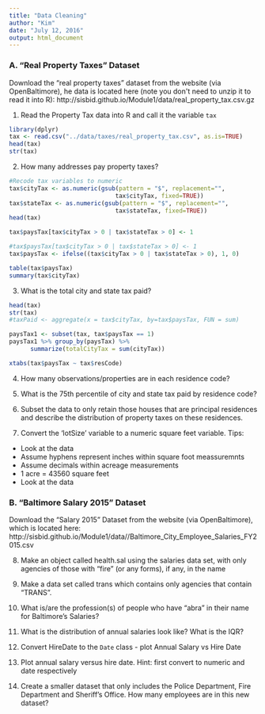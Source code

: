 ```yaml
---
title: "Data Cleaning"
author: "Kim"
date: "July 12, 2016"
output: html_document
---
```


### A. "Real Property Taxes" Dataset 

Download the "real property taxes" dataset from the website (via OpenBaltimore), 
he data is located here (note you don\'t need to unzip it to read it into R):
http://sisbid.github.io/Module1/data/real_property_tax.csv.gz


1. Read the Property Tax data into R and call it the variable `tax`
```r
library(dplyr)
tax <- read.csv("../data/taxes/real_property_tax.csv", as.is=TRUE)
head(tax)
str(tax)
```

2. How many addresses pay property taxes? 
```r
#Recode tax variables to numeric
tax$cityTax <- as.numeric(gsub(pattern = "$", replacement="", 
                              tax$cityTax, fixed=TRUE))
tax$stateTax <- as.numeric(gsub(pattern = "$", replacement="", 
                              tax$stateTax, fixed=TRUE))
head(tax)

tax$paysTax[tax$cityTax > 0 | tax$stateTax > 0] <- 1

#tax$paysTax[tax$cityTax > 0 | tax$stateTax > 0] <- 1
tax$paysTax <- ifelse((tax$cityTax > 0 | tax$stateTax > 0), 1, 0)

table(tax$paysTax)
summary(tax$cityTax)
```


3. What is the total city and state tax paid?
```r
head(tax)
str(tax)
#taxPaid <- aggregate(x = tax$cityTax, by=tax$paysTax, FUN = sum)

paysTax1 <- subset(tax, tax$paysTax == 1)
paysTax1 %>% group_by(paysTax) %>% 
      summarize(totalCityTax = sum(cityTax))

xtabs(tax$paysTax ~ tax$resCode)
```

4. How many observations/properties are in each residence code?

5. What is the 75th percentile of city and state tax paid by residence code?

6. Subset the data to only retain those houses that are principal residences and describe the distribution of property taxes on these residences.

7. Convert the 'lotSize' variable to a numeric square feet variable. Tips:
* Look at the data 
* Assume hyphens represent inches within square foot meassuremnts 
* Assume decimals within acreage measurements
* 1 acre = 43560 square feet
* Look at the data 


### B. "Baltimore Salary 2015" Dataset 

Download the "Salary 2015" Dataset from the website (via OpenBaltimore), which is located here:
http://sisbid.github.io/Module1/data//Baltimore_City_Employee_Salaries_FY2015.csv

8. Make an object called health.sal using the salaries data set,	with only agencies of those with "fire" (or any forms), if any, in the name

9. Make a data set called trans which contains only agencies that contain "TRANS".

10. What is/are the profession(s) of people who have "abra" in their name for Baltimore's Salaries?

11. What is the distribution of annual salaries look like? What is the IQR?

12. Convert HireDate to the `Date` class - plot Annual Salary vs Hire Date

13. Plot annual salary versus hire date.	Hint: first convert to numeric and date respectively

14. Create a smaller dataset that only includes the Police Department, Fire Department and Sheriff's Office. How many employees are in this new dataset?
